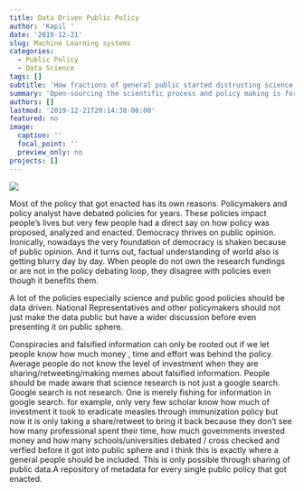 ```yaml
---
title: Data Driven Public Policy
author: 'Kapil '
date: '2019-12-21'
slug: Machine Learning systems
categories:
  - Public Policy 
  - Data Science
tags: []
subtitle: 'How fractions of general public started distrusting science ,law and politics'
summary: 'Open-sourcing the scientific process and policy making is for social good'
authors: []
lastmod: '2019-12-21T20:14:38-06:00'
featured: no
image:
  caption: ''
  focal_point: ''
  preview_only: no
projects: []
---
```


![](/post/2019-12-21-changing-anything-changes-everything_files/Drawing.png)

Most of the policy that got enacted has its own reasons. Policymakers and policy analyst have debated policies for years. These policies impact people's lives but very few people had a direct say on how policy was proposed, analyzed and enacted. Democracy thrives on public opinion. Ironically, nowadays the very foundation of democracy is shaken because of public opinion. And it turns out, factual understanding of world also is getting blurry day by day. When people do not own the research fundings or are not in the policy debating loop, they disagree with policies even though it benefits them. 

A lot of the policies especially science and public good policies should be data driven. National Representatives and other policymakers should not just make the data public but have a wider discussion before even presenting it on public sphere. 

Conspiracies and falsified information can only be rooted out if we let people know how much money , time and effort was behind the policy. Average people do not know the level of investment when they are sharing/retweeting/making memes about falsified information. People should be made aware that science research is not just a google search. Google search is not research. One is merely fishing for information in google search. for example, only very few scholar know how much of investment it took to eradicate measles through immunization policy but now it is only taking a share/retweet to bring it back because they don't see how many professional spent their time, how much governments invested money and how many schools/universities debated / cross checked and verfied before it got into public sphere and i think this is exactly where a general people should be included. This is only possible through sharing of public data.A repository of metadata for every single public policy that got enacted.



